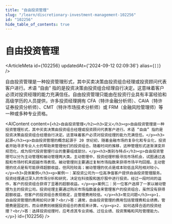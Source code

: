 ```yaml
---
title: "自由投资管理"
slug: "/learn/discretionary-investment-management-102256"
id: "102256"
hide_table_of_contents: true
---
```



# 自由投资管理

<ArticleMeta id={102256} updatedAt={'2024-09-12 02:09:36'} alias={`[]`} />
<div className='border-solid border-b border-t-0 my-4 border-[var(--ifm-color-gray-300)]' />

自由投资管理是一种投资管理形式，其中买卖决策由投资组合经理或投资顾问代表客户进行。术语 “自由” 指的是投资决策由投资组合经理自行决定。这意味着客户必须对投资经理的能力充满信任。自由投资管理只能由在投资行业具有丰富经验和高级学历的人员提供，许多投资经理拥有 CFA（特许金融分析师）、CAIA（特许证券投资分析师）、CMT（特许市场技术分析师）或 FRM（金融风险管理师）等一种或多种专业资格。

<AIContent content={`<h2>自由投资管理</h2><h3>定义</h3><p>自由投资管理是一种投资管理形式，其中买卖决策由投资组合经理或投资顾问代表客户进行。术语 “自由” 指的是投资决策由投资组合经理自行决定。这意味着客户必须对投资经理的能力充满信任。</p><h3>起源</h3><p>自由投资管理的概念起源于 20 世纪初，随着金融市场的复杂化和专业化，投资者开始寻求专业人士的帮助来管理他们的投资组合。随着时间的推移，这种管理形式逐渐演变并规范化，成为现代投资管理行业的重要组成部分。</p><h3>类别与特点</h3><p>自由投资管理可以分为主动管理和被动管理两大类。主动管理中，投资经理积极寻找市场机会，试图通过选股和市场时机来超越市场表现。被动管理则主要通过复制市场指数来获得市场平均回报。主动管理的优点是有可能获得超额收益，但风险较高；被动管理的优点是成本较低且风险相对较小。</p><h3>具体案例</h3><p>案例一：某投资公司为一位高净值客户提供自由投资管理服务。投资经理通过深入的市场分析和研究，决定在科技股和医疗股中进行投资。经过一段时间的运作，客户的投资组合获得了显著的超额收益。</p><p>案例二：另一位客户选择了一家以被动管理为主的投资公司。投资经理主要通过购买市场指数基金来管理客户的投资组合，虽然没有获得超额收益，但客户的投资组合表现稳定，且管理费用较低。</p><h3>常见问题</h3><p>1. 自由投资管理的费用如何计算？<br/>答：通常，自由投资管理的费用包括管理费和业绩费。管理费是固定的，而业绩费则根据投资组合的表现来计算。</p><p>2. 如何选择合适的投资经理？<br/>答：选择投资经理时，应考虑其专业资格、过往业绩、投资策略和风险管理能力。</p>`} id={102256} />

